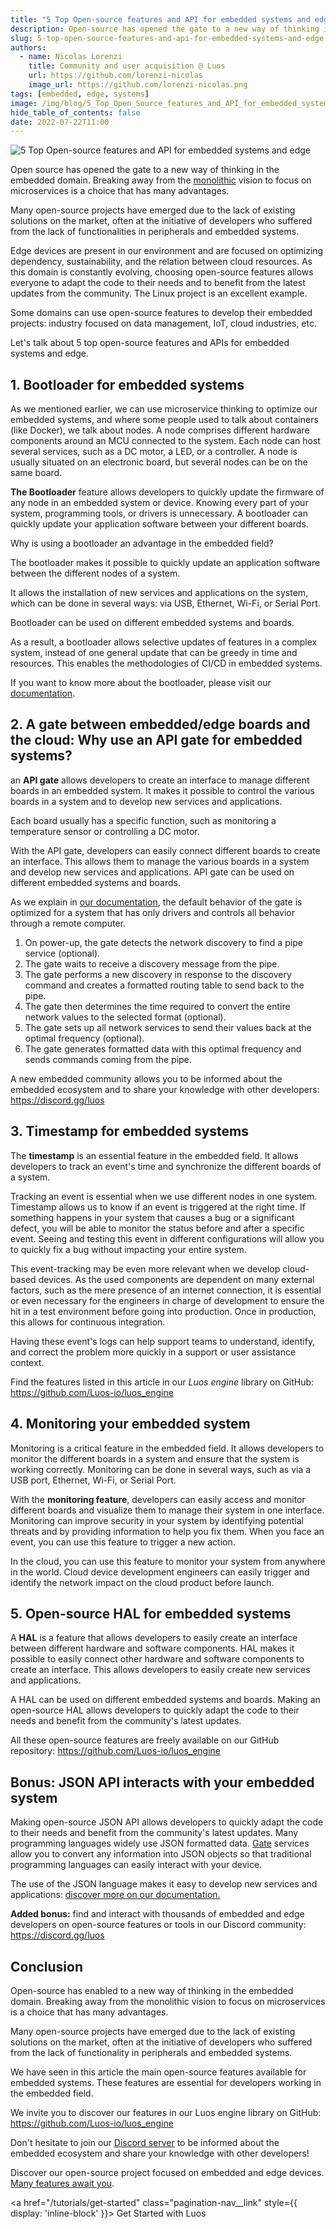 ```yaml
---
title: "5 Top Open-source features and API for embedded systems and edge"
description: Open-source has opened the gate to a new way of thinking in our domain. Discover 5 top features and APIs for embedded systems and edge.
slug: 5-top-open-source-features-and-api-for-embedded-systems-and-edge
authors:
  - name: Nicolas Lorenzi
    title: Community and user acquisition @ Luos
    url: https://github.com/lorenzi-nicolas
    image_url: https://github.com/lorenzi-nicolas.png
tags: [embedded, edge, systems]
image: /img/blog/5_Top_Open_Source_features_and_API_for_embedded_systems_and_Edge_Luos.png
hide_table_of_contents: false
date: 2022-07-22T11:00
---
```


![5 Top Open-source features and API for embedded systems and edge](/img/blog/5_Top_Open_Source_features_and_API_for_embedded_systems_and_Edge_Luos.png)

Open source has opened the gate to a new way of thinking in the embedded domain. Breaking away from the [monolithic](/2021-01-13-unleash-embedded.mdx) vision to focus on microservices is a choice that has many advantages.
<!--truncate-->
Many open-source projects have emerged due to the lack of existing solutions on the market, often at the initiative of developers who suffered from the lack of functionalities in peripherals and embedded systems.

Edge devices are present in our environment and are focused on optimizing dependency, sustainability, and the relation between cloud resources. As this domain is constantly evolving, choosing open-source features allows everyone to adapt the code to their needs and to benefit from the latest updates from the community. The Linux project is an excellent example.

Some domains can use open-source features to develop their embedded projects: industry focused on data management, IoT, cloud industries, etc.

Let's talk about 5 top open-source features and APIs for embedded systems and edge.

<h2> 1. Bootloader for embedded systems </h2>

As we mentioned earlier, we can use microservice thinking to optimize our embedded systems, and where some people used to talk about containers (like Docker), we talk about nodes. A node comprises different hardware components around an MCU connected to the system. Each node can host several services, such as a DC motor, a LED, or a controller. A node is usually situated on an electronic board, but several nodes can be on the same board.

**The Bootloader** feature allows developers to quickly update the firmware of any node in an embedded system or device. Knowing every part of your system, programming tools, or drivers is unnecessary. A bootloader can quickly update your application software between your different boards.

Why is using a bootloader an advantage in the embedded field?

The bootloader makes it possible to quickly update an application software between the different nodes of a system.

It allows the installation of new services and applications on the system, which can be done in several ways: via USB, Ethernet, Wi-Fi, or Serial Port.

Bootloader can be used on different embedded systems and boards.

As a result, a bootloader allows selective updates of features in a complex system, instead of one general update that can be greedy in time and resources. This enables the methodologies of CI/CD in embedded systems.

If you want to know more about the bootloader, please visit our [documentation](/docs/tools/boot).

<h2> 2. A gate between embedded/edge boards and the cloud: Why use an API gate for embedded systems? </h2>

an **API gate** allows developers to create an interface to manage different boards in an embedded system. It makes it possible to control the various boards in a system and to develop new services and applications.

Each board usually has a specific function, such as monitoring a temperature sensor or controlling a DC motor.

With the API gate, developers can easily connect different boards to create an interface. This allows them to manage the various boards in a system and develop new services and applications. API gate can be used on different embedded systems and boards.

As we explain in [our documentation](/docs/tools/gate), the default behavior of the gate is optimized for a system that has only drivers and controls all behavior through a remote computer.

1. On power-up, the gate detects the network discovery to find a pipe service (optional).
2. The gate waits to receive a discovery message from the pipe.
3. The gate performs a new discovery in response to the discovery command and creates a formatted routing table to send back to the pipe.
4. The gate then determines the time required to convert the entire network values to the selected format (optional).
5. The gate sets up all network services to send their values back at the optimal frequency (optional).
6. The gate generates formatted data with this optimal frequency and sends commands coming from the pipe.

A new embedded community allows you to be informed about the embedded ecosystem and to share your knowledge with other developers: <a rel="noopener noreferrer external nofollow" href="https://discord.gg/luos" target="_blank">https://discord.gg/luos</a>

<h2> 3. Timestamp for embedded systems </h2>

The **timestamp** is an essential feature in the embedded field. It allows developers to track an event's time and synchronize the different boards of a system.

Tracking an event is essential when we use different nodes in one system. Timestamp allows us to know if an event is triggered at the right time. If something happens in your system that causes a bug or a significant defect, you will be able to monitor the status before and after a specific event. Seeing and testing this event in different configurations will allow you to quickly fix a bug without impacting your entire system.

This event-tracking may be even more relevant when we develop cloud-based devices. As the used components are dependent on many external factors, such as the mere presence of an internet connection, it is essential or even necessary for the engineers in charge of development to ensure the hit in a test environment before going into production. Once in production, this allows for continuous integration.

Having these event's logs can help support teams to understand, identify, and correct the problem more quickly in a support or user assistance context.

Find the features listed in this article in our *Luos engine* library on GitHub: <a rel="noopener noreferrer external nofollow" href="https://github.com/Luos-io/luos_engine" target="_blank">https://github.com/Luos-io/luos_engine</a>

<h2> 4. Monitoring your embedded system </h2>

Monitoring is a critical feature in the embedded field. It allows developers to monitor the different boards in a system and ensure that the system is working correctly. Monitoring can be done in several ways, such as via a USB port, Ethernet, Wi-Fi, or Serial Port.

With the **monitoring feature**, developers can easily access and monitor different boards and visualize them to manage their system in one interface. Monitoring can improve security in your system by identifying potential threats and by providing information to help you fix them. When you face an event, you can use this feature to trigger a new action.

In the cloud, you can use this feature to monitor your system from anywhere in the world. Cloud device development engineers can easily trigger and identify the network impact on the cloud product before launch.

<h2> 5. Open-source HAL for embedded systems </h2>

A **HAL** is a feature that allows developers to easily create an interface between different hardware and software components. HAL makes it possible to easily connect other hardware and software components to create an interface. This allows developers to easily create new services and applications.

A HAL can be used on different embedded systems and boards. Making an open-source HAL allows developers to quickly adapt the code to their needs and benefit from the community's latest updates.

All these open-source features are freely available on our GitHub repository: <a rel="noopener noreferrer external nofollow" href="https://github.com/Luos-io/luos_engine" target="_blank">https://github.com/Luos-io/luos_engine</a>

<h2> Bonus: JSON API interacts with your embedded system </h2>

Making open-source JSON API allows developers to quickly adapt the code to their needs and benefit from the community's latest updates. Many programming languages widely use JSON formatted data. [Gate](docs/tools/gate.mdx) services allow you to convert any information into JSON objects so that traditional programming languages can easily interact with your device.

The use of the JSON language makes it easy to develop new services and applications: [discover more on our documentation.](docs/api/api-json.mdx)

**Added bonus:** find and interact with thousands of embedded and edge developers on open-source features or tools in our Discord community: <a rel="noopener noreferrer external nofollow" href="https://discord.gg/luos" target="_blank">https://discord.gg/luos</a>

<h2> Conclusion </h2>

Open-source has enabled to a new way of thinking in the embedded domain. Breaking away from the monolithic vision to focus on microservices is a choice that has many advantages.

Many open-source projects have emerged due to the lack of existing solutions on the market, often at the initiative of developers who suffered from the lack of functionality in peripherals and embedded systems.

We have seen in this article the main open-source features available for embedded systems. These features are essential for developers working in the embedded field.

We invite you to discover our features in our Luos engine library on GitHub: https://github.com/Luos-io/luos_engine

Don't hesitate to join our [Discord server](https://discord.gg/luos) to be informed about the embedded ecosystem and share your knowledge with other developers!

Discover our open-source project focused on embedded and edge devices. [Many features await you](/).

<a href="/tutorials/get-started" class="pagination-nav__link" style={{ display: 'inline-block' }}>
  Get Started with Luos
</a>
